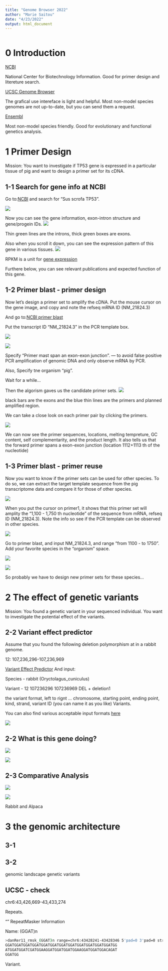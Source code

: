 ```yaml
---
title: "Genome Browser 2022"
author: "Marie Saitou"
date: "4/23/2022"
output: html_document
---
```


```bash

```

# 0 Introduction

[NCBI](https://www.ncbi.nlm.nih.gov/) 

National Center for Biotechnology Information. Good for primer design and litereture search.

[UCSC Genome Browser](https://genome.ucsc.edu/)

The grafical use intereface is light and helpful.
Most non-model species genomes are not up-to-date, but you can send them a request. 

[Ensembl](https://www.ensembl.org/index.html)

Most non-model species friendly. Good for evolutionary and functional genetics analysis.



# 1 Primer Design 

Mission: You want to investigate if TP53 gene is expressed in a particular tissue of pig and want to design a primer set for its cDNA.
 
## 1-1 Search for gene info at NCBI 

Go to:[NCBI](https://www.ncbi.nlm.nih.gov/labs/gquery/)
and search for "Sus scrofa  TP53".

![](assets/2022_browser/image-04-23-20.01.35.png)

Now you can see the gene information, exon-intron structure and gene/progein IDs.
![](assets/2022_browser/image-04-23-20.01.13.png)

Thin green lines are the introns, thick green boxes are exons.

Also when you scroll it down, you can see the expression pattern of this gene in various tissues.
![](assets/2022_browser/image-04-23-20.00.57.png)

RPKM is a unit for [gene expression](https://www.reneshbedre.com/blog/expression_units.html#:~:text=RPKM%20is%20a%20gene%20length,the%20expression%20of%20that%20gene.)

Furthere below, you can see relevant publications and expected function of this gene.

## 1-2 Primer blast - primer design

Now let's design a primer set to amplify the cDNA.
Put the mouse cursor on the gene image, and copy and note the refseq mRNA ID (NM_21824.3)

And go to:[NCBI primer blast](https://www.ncbi.nlm.nih.gov/tools/primer-blast/)

Put the transcript ID "NM_21824.3" in the PCR template box.

![](assets/2022_browser/image-04-23-20.03.30.png)


![](assets/2022_browser/image-04-23-20.03.25.png)

Specify "Primer mast span an exon-exon junction". --- to avoid false positive PCR amplification of genomic DNA and only observe mRNA by PCR. 

Also, Specify tne organism "pig". 


Wait for a while... 

Then the algorism gaves us the candidate primer sets. 
![](assets/2022_browser/image-04-23-20.09.07.png)

black bars are the exons and the blue thin lines are the primers and planned amplified region.

We can take a close look on each primer pair by clicking the primers.

![](assets/2022_browser/image-04-23-20.09.27.png)

We can now see the primer sequences, locations, melting tempreture, GC content, self complementarity, and the product length. It also tells us that the forward primer spans a exon-exon junction (location 1112+1113 th of the nucleotide)


## 1-3 Primer blast - primer reuse


Now you want to know if the primer sets can be used for other species. To do so, we can extract the target template sequence from the pig transcriptome data and compare it for those of other species.

![](assets/2022_browser/image-04-23-20.44.45.png)

When you put the cursor on primer1, it shows that this primer set will amplity the "1,100 - 1,750 th nucleotide" of the sequence from mRNA, refseq ID (NM_21824.3). Note the info so see if the PCR template can be observed in other species. 


![](assets/2022_browser/image-04-23-20.45.15.png)

Go to primer blast, and input NM_21824.3, and range "from 1100 - to 1750".
Add your favorite species in the "organism" space.



![](assets/2022_browser/image-04-23-20.46.59.png)



![](assets/2022_browser/image-04-23-20.47.52.png)


So probably we have to design new primer sets for these species...   


# 2 The effect of genetic variants

Mission: You found a genetic variant in your sequenced individual. You want to investigate the potential effect of the variants.


## 2-2 Variant effect predictor

Assume that you found the following deletion polymorphism at in a rabbit genome. 

12: 107,236,296-107,236,969


[Variant Effect Predictor](https://www.ensembl.org/Tools/VEP)
And input:

Species - rabbit (Oryctolagus_cuniculus)

Variant - 12 107236296 107236969 DEL + deletion1

the variant format, left to rignt ... chromosome, starting point, ending point, kind, strand, variant ID (you can name it as you like)
Variants.

You can also find various acceptable input formats [here](https://www.ensembl.org/info/docs/tools/vep/vep_formats.html)

![](assets/2022_browser/image-04-23-20.47.52.png)


## 2-2 What is this gene doing?

![](assets/2022_browser/image-04-23-20.47.52.png)

![](assets/2022_browser/image-04-23-20.47.52.png)

## 2-3 Comparative Analysis

![](assets/2022_browser/image-04-23-20.47.52.png)

![](assets/2022_browser/image-04-23-20.47.52.png)

Rabbit and Alpaca

# 3 the genomic architecture
## 3-1



## 3-2

genomic landscape 
genetic variants

## UCSC - check 






chr6:43,426,669-43,433,274

Repeats.


""
RepeatMasker Information

Name: (GGAT)n
```bash
>danRer11_rmsk_(GGAT)n range=chr6:43428241-43428346 5'pad=0 3'pad=0 strand=+ repeatMasking=none
GGATGGATGGATGGATGGATGGATGGATGGATGGATGGATGGATGGATGG
ATGGATGGATCGATGGAAGGATGGATGGATGGAAGGATGGATGGACAGAT
GGATGG
```


Variant.




